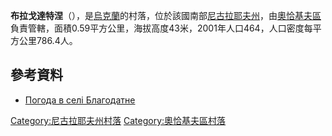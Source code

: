 {{coord|46|45|34|N|31|42|13|E|scale:100000|display=title}}

'''布拉戈達特涅'''（{{lang-uk|Благодатне}}），是[[烏克蘭|烏克蘭]]的村落，位於該國南部[[尼古拉耶夫州|尼古拉耶夫州]]，由[[奧恰基夫區|奧恰基夫區]]負責管轄，面積0.59平方公里，海拔高度43米，2001年人口464，人口密度每平方公里786.4人。

==參考資料==
* [http://weather.in.ua/ua/nikolaevskaja/1459 Погода в селі Благодатне] {{Wayback|url=http://weather.in.ua/ua/nikolaevskaja/1459 |date=20111221130239 }}

[[Category:尼古拉耶夫州村落|Category:尼古拉耶夫州村落]]
[[Category:奧恰基夫區村落|Category:奧恰基夫區村落]]


{{Mykolaiv-geo-stub}}